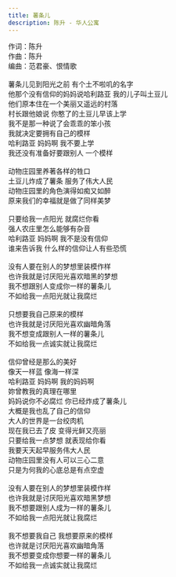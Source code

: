 ```yaml
---
title: 薯条儿
description: 陈升 - 华人公寓
---
```


作词：陈升<br />作曲：陈升<br />编曲：范君豪、恨情歌<br /><br />薯条儿见到阳光之前 有个土不啦叽的名字<br />他那个没有信仰的妈妈说哈利路亚 我的儿子叫土豆儿<br />他们原本住在一个美丽又遥远的村落<br />村长跟他娘说 你憨了的土豆儿早该上学<br />我不是那一种说了会乖乖的笨小孩<br />我就决定要拥有自己的模样<br />哈利路亚 妈妈啊 我不要上学<br />我还没有准备好要跟别人 一个模样<br /><br />动物庄园里养著各样的牲口<br />土豆儿炸成了薯条 服务了伟大人民<br />动物庄园里的角色演得如痴又如醉<br />原来我们的幸福就是做了同样美梦<br /><br />只要给我一点阳光 就腐烂你看<br />强人农庄里怎么能够有杂音<br />哈利路亚 妈妈啊 我不是没有信仰<br />谁来告诉我 什么样的信仰让人有些恐慌<br /><br />没有人要在别人的梦想里装模作样<br />也许我就是讨厌阳光喜欢暗黑的梦想<br />我不想跟别人变成你一样的薯条儿<br />不如给我一点阳光就让我腐烂<br /><br />只想要我自己原来的模样<br />也许我就是讨厌阳光喜欢幽暗角落<br />我不想变成跟别人一样的薯条儿<br />不如给我一点诚实就让我腐烂<br /><br />信仰曾经是那么的美好<br />像天一样蓝 像海一样深<br />哈利路亚 妈妈啊 我的妈妈啊<br />妳曾教我的真理在哪里<br />妈妈说你不必腐烂 你已经炸成了薯条儿<br />大概是我也乱了自己的信仰<br />大人的世界是一台绞肉机<br />现在我已去了皮 变得光鲜又亮丽<br />只要给我一点梦想 就表现给你看<br />我要天天起早服务伟大人民<br />动物庄园里没有人可以三心二意<br />只是为何我的心底总是有点空虚<br /><br />没有人要在别人的梦想里装模作样<br />也许我就是讨厌阳光喜欢暗黑梦想<br />我不想要跟别人成为一样的薯条儿<br />不如给我一点阳光就让我腐烂<br /><br />我不想要我自己 我想要原来的模样<br />也许就是讨厌阳光喜欢幽暗角落<br />我不想要变成你想要一样的薯条儿<br />不如给我一点诚实就让我腐烂